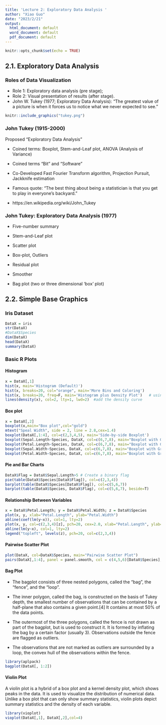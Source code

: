 ```yaml
---
title: 'Lecture 2: Exploratory Data Analysis '
author: "Xiao Guo"
date: "2023/2/21"
output:
  html_document: default
  word_document: default
  pdf_document: default
---
```


```r
knitr::opts_chunk$set(echo = TRUE)
```

## 2.1. Exploratory Data Analysis

### Roles of Data Visualization 

- Role 1: Exploratory data analysis (pre stage);
- Role 2: Visual presentation of results (after stage).
- John W. Tukey (1977; Exploratory Data Analysis): "The greatest value of a picture is when it forces us to notice what we never expected to see.”

```r
knitr::include_graphics("tukey.png")
```

### John Tukey (1915-2000)

 Proposed “Exploratory Data Analysis”  

- Coined terms: Boxplot, Stem-and-Leaf plot, ANOVA (Analysis of Variance)  

- Coined terms “Bit” and “Software”  

- Co-Developed Fast Fourier Transform algorithm, Projection Pursuit, Jackknife estimation  

- Famous quote: “The best thing about being a statistician is that you get to play in everyone's backyard.”
 
- https://en.wikipedia.org/wiki/John_Tukey 

### John Tukey: Exploratory Data Analysis (1977)


- Five-number summary

- Stem-and-Leaf plot

- Scatter plot

- Box-plot, Outliers

- Residual plot

- Smoother

- Bag plot (two or three dimensional 'box' plot)

## 2.2. Simple Base Graphics

### Iris Dataset

```r
DataX = iris  
str(DataX)
#DataX$Species
dim(DataX)
head(DataX)
summary(DataX)
```

### Basic R Plots

#### Histogram
```r
x = DataX[,1]
hist(x, main='Histogram (Default)')   
hist(x, breaks=20, col="orange", main='More Bins and Coloring') 
hist(x, breaks=20, freq=F, main='Histogram plus Density Plot')   # using freq=FALSE
lines(density(x), col=2, lty=1, lwd=2)  #add the density curve
```

#### Box plot
```r
x = DataX[,2]
boxplot(x,main="Box plot",col="gold")
mtext("Speal Width", side = 2, line = 2.8,cex=1.4)
boxplot(DataX[,1:4], col=c(2,3,4,5), main='Side-by-side Boxplot') 
boxplot(Sepal.Length~Species, DataX, col=c(6,7,8), main="Boxplot with Grouping")
boxplot(Petal.Length~Species, DataX, col=c(6,7,8), main="Boxplot with Grouping")
boxplot(Sepal.Width~Species, DataX, col=c(6,7,8), main="Boxplot with Grouping")
boxplot(Petal.Width~Species, DataX, col=c(6,7,8), main="Boxplot with Grouping")
```

#### Pie and Bar Charts
```r
DataX$Flag = DataX$Sepal.Length>5 # Create a binary flag
pie(table(DataX$Species[DataX$Flag]), col=c(2,3,4))
barplot(table(DataX$Species[DataX$Flag]), col=c(5,6,7))
barplot(table(DataX$Species, DataX$Flag), col=c(5,6,7), beside=T)
```

#### Relationship Between Variables
```r
x = DataX$Petal.Length; y = DataX$Petal.Width; z = DataX$Species
plot(x, y, xlab="Petal.Length", ylab="Petal.Width") 
abline(coef(lm(y~x)), col=1, lty=2)
plot(x, y, col=c(2,3,4)[z], pch=20, cex=2.0, xlab="Petal.Length", ylab="Petal.Width") 
abline(lm(y~x), col=1, lty=2) 
legend("topleft", levels(z), pch=20, col=c(2,3,4))
```

#### Pairwise Scatter Plot
```r
plot(DataX, col=DataX$Species, main="Pairwise Scatter Plot")
pairs(DataX[,1:4], panel = panel.smooth, col = c(4,5,6)[DataX$Species], main="More Sophisticated")
```

#### Bag Plot

- The bagplot consists of three nested polygons, called the "bag", the "fence", and the "loop".

- The inner polygon, called the bag, is constructed on the basis of Tukey depth, the smallest number of observations that can be contained by a half-plane that also contains a given point.[4] It contains at most 50% of the data points.

- The outermost of the three polygons, called the fence is not drawn as part of the bagplot, but is used to construct it. It is formed by inflating the bag by a certain factor (usually 3). Observations outside the fence are flagged as outliers.

- The observations that are not marked as outliers are surrounded by a loop, the convex hull of the observations within the fence.
```r
library(aplpack)
bagplot(DataX[, 1:2])
```

#### Violin Plot
A violin plot is a hybrid of a box plot and a kernel density plot, which shows peaks in the data. It is used to visualize the distribution of numerical data. Unlike a box plot that can only show summary statistics, violin plots depict summary statistics and the density of each variable.
```r
library(vioplot)
vioplot(DataX[,1], DataX[,2],col=4)
```


